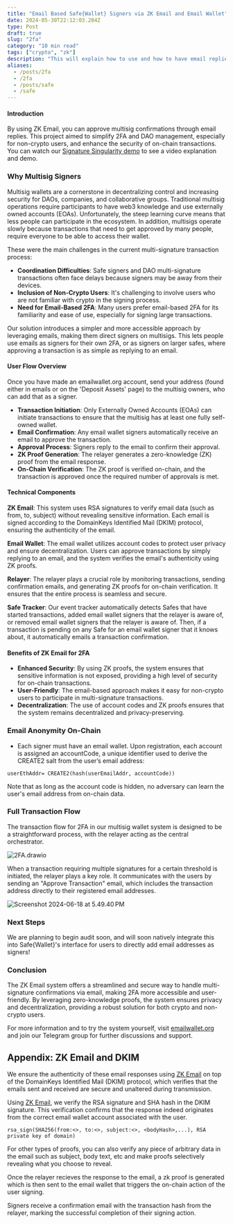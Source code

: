 ```yaml
---
title: "Email Based Safe{Wallet} Signers via ZK Email and Email Wallet"
date: 2024-05-30T22:12:03.284Z
type: Post
draft: true
slug: "2fa"
category: "10 min read"
tags: ["crypto", "zk"]
description: "This will explain how to use and how to have email replies automatically approve Gnosis Safe{Wallet} transactions via ZK Email and Email Wallet."
aliases:
  - /posts/2fa
  - /2fa
  - /posts/safe
  - /safe
---
```


#### Introduction

By using ZK Email, you can approve multisig confirmations through email replies. This project aimed to simplify 2FA and DAO management, especially for non-crypto users, and enhance the security of on-chain transactions. You can watch our [Signature Singularity demo](https://youtu.be/rT7zLiOYX8s?t=2716) to see a video explanation and demo.

### Why Multisig Signers

Multisig wallets are a cornerstone in decentralizing control and increasing security for DAOs, companies, and collaborative groups. Traditional multisig operations require participants to have web3 knowledge and use externally owned accounts (EOAs). Unfortunately, the steep learning curve means that less people can participate in the ecosystem. In addition, multisigs operate slowly because transactions that need to get approved by many people, require everyone to be able to access their wallet. 

These were the main challenges in the current multi-signature transaction process:
- **Coordination Difficulties**: Safe signers and DAO multi-signature transactions often face delays because signers may be away from their devices.
- **Inclusion of Non-Crypto Users**: It's challenging to involve users who are not familiar with crypto in the signing process.
- **Need for Email-Based 2FA**: Many users prefer email-based 2FA for its familiarity and ease of use, especially for signing large transactions.

Our solution introduces a simpler and more accessible approach by leveraging emails, making them direct signers on multisigs. This lets people use emails as signers for their own 2FA, or as signers on larger safes, where approving a transaction is as simple as replying to an email.

#### User Flow Overview

Once you have made an emailwallet.org account, send your address (found either in emails or on the 'Deposit Assets' page) to the multisig owners, who can add that as a signer.
- **Transaction Initiation**: Only Externally Owned Accounts (EOAs) can initiate transactions to ensure that the multisig has at least one fully self-owned wallet.
- **Email Confirmation**: Any email wallet signers automatically receive an email to approve the transaction.
- **Approval Process**: Signers reply to the email to confirm their approval.
- **ZK Proof Generation**: The relayer generates a zero-knowledge (ZK) proof from the email response.
- **On-Chain Verification**: The ZK proof is verified on-chain, and the transaction is approved once the required number of approvals is met.

#### Technical Components

**ZK Email**: This system uses RSA signatures to verify email data (such as from, to, subject) without revealing sensitive information. Each email is signed according to the DomainKeys Identified Mail (DKIM) protocol, ensuring the authenticity of the email.

**Email Wallet**: The email wallet utilizes account codes to protect user privacy and ensure decentralization. Users can approve transactions by simply replying to an email, and the system verifies the email's authenticity using ZK proofs.

**Relayer**: The relayer plays a crucial role by monitoring transactions, sending confirmation emails, and generating ZK proofs for on-chain verification. It ensures that the entire process is seamless and secure. 

**Safe Tracker**: Our event tracker automatically detects Safes that have started transactions, added email wallet signers that the relayer is aware of, or removed email wallet signers that the relayer is aware of. Then, if a transaction is pending on any Safe for an email wallet signer that it knows about, it automatically emails a transaction confirmation.

#### Benefits of ZK Email for 2FA

- **Enhanced Security**: By using ZK proofs, the system ensures that sensitive information is not exposed, providing a high level of security for on-chain transactions.
- **User-Friendly**: The email-based approach makes it easy for non-crypto users to participate in multi-signature transactions.
- **Decentralization**: The use of account codes and ZK proofs ensures that the system remains decentralized and privacy-preserving.

### Email Anonymity On-Chain

- Each signer must have an email wallet. Upon registration, each account is assigned an accountCode, a unique identifier used to derive the CREATE2 salt from the user’s email address: 

```plaintext
userEthAddr= CREATE2(hash(userEmailAddr, accountCode))
```

Note that as long as the account code is hidden, no adversary can learn the user's email address from on-chain data.

### Full Transaction Flow

The transaction flow for 2FA in our multisig wallet system is designed to be a straightforward process, with the relayer acting as the central orchestrator.

![2FA.drawio](https://hackmd.io/_uploads/ByKpGlyIR.png)

When a transaction requiring multiple signatures for a certain threshold is initiated, the relayer plays a key role. It communicates with the users by sending an "Approve Transaction" email, which includes the transaction address directly to their registered email addresses. 

![Screenshot 2024-06-18 at 5.49.40 PM](https://hackmd.io/_uploads/rkc1JQ1I0.png)

### Next Steps

We are planning to begin audit soon, and will soon natively integrate this into Safe{Wallet}'s interface for users to directly add email addresses as signers!

### Conclusion

The ZK Email system offers a streamlined and secure way to handle multi-signature confirmations via email, making 2FA more accessible and user-friendly. By leveraging zero-knowledge proofs, the system ensures privacy and decentralization, providing a robust solution for both crypto and non-crypto users.

For more information and to try the system yourself, visit [emailwallet.org](https://emailwallet.org) and join our Telegram group for further discussions and support.


## Appendix: ZK Email and DKIM

We ensure the authenticity of these email responses using [ZK Email](https://prove.email/blog/zkemail) on top of the DomainKeys Identified Mail (DKIM) protocol, which verifies that the emails sent and received are secure and unaltered during transmission.

Using [ZK Email](https://prove.email), we verify the RSA signature and SHA hash in the DKIM signature. This verification confirms that the response indeed originates from the correct email wallet account associated with the user. 

```plaintext 
rsa_sign(SHA256(from:<>, to:<>, subject:<>, <bodyHash>,...), RSA private key of domain)
```

For other types of proofs, you can also verify any piece of arbitrary data in the email such as subject, body text, etc and make proofs selectively revealing what you choose to reveal. 

Once the relayer recieves the response to the email, a zk proof is generated which is then sent to the email wallet that triggers the on-chain action of the user signing. 

Signers receive a confirmation email with the transaction hash from the relayer, marking the successful completion of their signing action.
